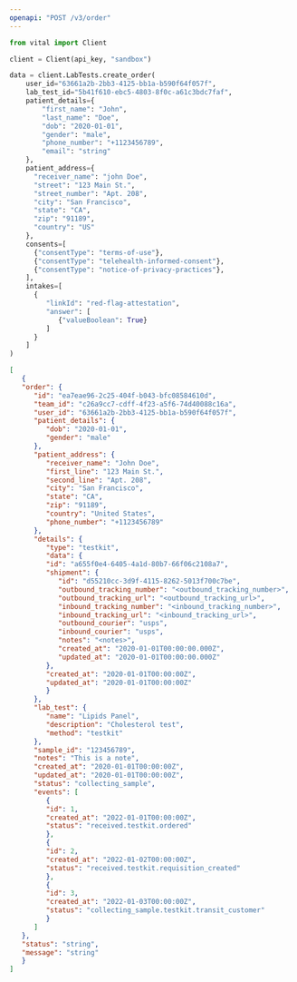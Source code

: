 ```yaml
---
openapi: "POST /v3/order"
---
```


<RequestExample>

```python Python
from vital import Client

client = Client(api_key, "sandbox")

data = client.LabTests.create_order(
    user_id="63661a2b-2bb3-4125-bb1a-b590f64f057f",
    lab_test_id="5b41f610-ebc5-4803-8f0c-a61c3bdc7faf",
    patient_details={
        "first_name": "John",
        "last_name": "Doe",
        "dob": "2020-01-01",
        "gender": "male",
        "phone_number": "+1123456789",
        "email": "string"
    },
    patient_address={
      "receiver_name": "john Doe",
      "street": "123 Main St.",
      "street_number": "Apt. 208",
      "city": "San Francisco",
      "state": "CA",
      "zip": "91189",
      "country": "US"
    },
    consents=[
      {"consentType": "terms-of-use"},
      {"consentType": "telehealth-informed-consent"},
      {"consentType": "notice-of-privacy-practices"},
    ],
    intakes=[
      {
         "linkId": "red-flag-attestation",
         "answer": [
            {"valueBoolean": True}
         ]
      }
    ]
)

```

</RequestExample>

<ResponseExample>

```json Response
[
   {
   "order": {
      "id": "ea7eae96-2c25-404f-b043-bfc08584610d",
      "team_id": "c26a9cc7-cdff-4f23-a5f6-74d40088c16a",
      "user_id": "63661a2b-2bb3-4125-bb1a-b590f64f057f",
      "patient_details": {
         "dob": "2020-01-01",
         "gender": "male"
      },
      "patient_address": {
         "receiver_name": "John Doe",
         "first_line": "123 Main St.",
         "second_line": "Apt. 208",
         "city": "San Francisco",
         "state": "CA",
         "zip": "91189",
         "country": "United States",
         "phone_number": "+1123456789"
      },
      "details": {
         "type": "testkit",
         "data": {
         "id": "a655f0e4-6405-4a1d-80b7-66f06c2108a7",
         "shipment": {
            "id": "d55210cc-3d9f-4115-8262-5013f700c7be",
            "outbound_tracking_number": "<outbound_tracking_number>",
            "outbound_tracking_url": "<outbound_tracking_url>",
            "inbound_tracking_number": "<inbound_tracking_number>",
            "inbound_tracking_url": "<inbound_tracking_url>",
            "outbound_courier": "usps",
            "inbound_courier": "usps",
            "notes": "<notes>",
            "created_at": "2020-01-01T00:00:00.000Z",
            "updated_at": "2020-01-01T00:00:00.000Z"
         },
         "created_at": "2020-01-01T00:00:00Z",
         "updated_at": "2020-01-01T00:00:00Z"
         }
      },
      "lab_test": {
         "name": "Lipids Panel",
         "description": "Cholesterol test",
         "method": "testkit"
      },
      "sample_id": "123456789",
      "notes": "This is a note",
      "created_at": "2020-01-01T00:00:00Z",
      "updated_at": "2020-01-01T00:00:00Z",
      "status": "collecting_sample",
      "events": [
         {
         "id": 1,
         "created_at": "2022-01-01T00:00:00Z",
         "status": "received.testkit.ordered"
         },
         {
         "id": 2,
         "created_at": "2022-01-02T00:00:00Z",
         "status": "received.testkit.requisition_created"
         },
         {
         "id": 3,
         "created_at": "2022-01-03T00:00:00Z",
         "status": "collecting_sample.testkit.transit_customer"
         }
      ]
   },
   "status": "string",
   "message": "string"
   }
]
```

</ResponseExample>
